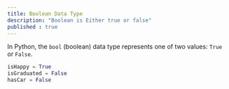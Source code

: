 ```yaml
---
title: Boolean Data Type
description: "Boolean is Either true or false"
published : true
---
```


In Python, the `bool` (boolean) data type represents one of two values: `True` or `False`.
```python
isHappy = True
isGraduated = False
hasCar = False
```